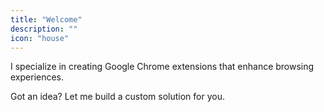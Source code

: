 ```yaml
---
title: "Welcome"
description: ""
icon: "house"
---
```


I specialize in creating Google Chrome extensions that enhance browsing experiences.

Got an idea? Let me build a custom solution for you.
